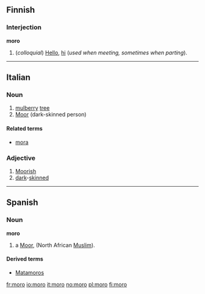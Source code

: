 ==Finnish==

===Interjection===
'''moro'''

# (''colloquial'') [[Hello]], [[hi]] (''used when meeting, sometimes when parting'').

----

==Italian==

===Noun===
{{it-noun-reg-m|mor|o}}

# [[mulberry]] [[tree]]
# [[Moor]] (dark-skinned person)

====Related terms====
* [[mora]]

===Adjective===
{{it-adj-reg|mor|o}}

# [[Moorish]]
# [[dark]]-[[skinned]]

----

== Spanish ==
=== Noun ===
'''moro'''

# a [[Moor]], (North African [[Muslim]]).

====Derived terms====
*[[Matamoros]]

[[fr:moro]]
[[io:moro]]
[[it:moro]]
[[no:moro]]
[[pl:moro]]
[[fi:moro]]